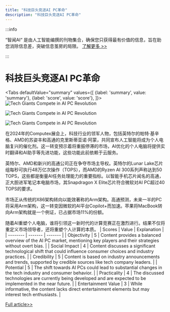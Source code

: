```yaml
---
title: "科技巨头竞逐AI PC革命"
description: "科技巨头竞逐AI PC革命"
---
```



:::info

“智闻AI“ 是由人工智能编撰的刊物集合，确保您只获得最有价值的信息，旨在助您消除信息差，突破信息茧房的局限。  [了解更多 >>](/)

:::

# 科技巨头竞逐AI PC革命


<Tabs
	defaultValue="summary"
	values={[
	{label: 'summary', value: 'summary'},
	{label: 'score', value: 'score'},
]}>
<TabItem value="summary">
<img
  src="https://image.informedainews.com/2024/06/06/AI-gSF-1717673902-0.jpg"
  alt="Tech Giants Compete in AI PC Revolution"
/>

<img
  src="https://image.informedainews.com/2024/06/06/AI-Ctf-1717673902-1.jpg"
  alt="Tech Giants Compete in AI PC Revolution"
/>

<img
  src="https://image.informedainews.com/2024/06/06/AI-rVV-1717673902-2.jpg"
  alt="Tech Giants Compete in AI PC Revolution"
/>



在2024年的Computex展会上，科技行业的领军人物，包括英特尔的帕特·基辛格、AMD的苏姿丰和高通的克里斯蒂亚诺·阿蒙，共同宣布人工智能将成为个人电脑复兴的催化剂。这一转变预示着将重振停滞的市场，AI优化的个人电脑将提供实时翻译和AI助手等先进功能，这些功能此前依赖于云服务。

英特尔、AMD和新兴的高通公司正在争夺市场主导权。英特尔的Lunar Lake芯片组每秒可执行48万亿次操作（TOPS），而AMD的Ryzen AI 300系列声称达到50 TOPS，这些都是衡量AI任务处理能力的重要指标。以智能手机芯片闻名的高通，正大胆进军笔记本电脑市场，其Snapdragon X Elite芯片符合微软对AI PC超过40 TOPS的要求。

市场正从传统的X86架构转向以能效著称的Arm架构。高通预测，未来一半的PC将采用Arm架构，这一转变因微软的AI平台Copilot+而加速。苹果将MacBook转向Arm架构就是一个例证，已占据市场11%的份额。

随着AI重塑个人电脑，谁将引领这一新时代的计算竞赛正在激烈进行。结果不仅将重定义市场领导者，还将重塑个人计算的本质。
</TabItem>
<TabItem value="score">
	| Scores     | Value   | Explanation |
	| -------- | ------- | ------- |
	| Objectivity  | 5    | Content provides a balanced overview of the AI PC market, mentioning key players and their strategies without overt bias.    |
	| Social Impact | 4     | Content discusses a significant technological shift that could influence consumer choices and industry practices.    |
	| Credibility    | 5    | Content is based on industry announcements and trends, supported by credible sources like tech company leaders.    |
	| Potential    | 5    | The shift towards AI PCs could lead to substantial changes in the tech industry and consumer behavior.    |
	| Practicality    | 4    | The discussed technologies are currently being developed and are expected to be implemented in the near future.    |
	| Entertainment Value    | 3    | While informative, the content lacks direct entertainment elements but may interest tech enthusiasts.    |
</TabItem>
</Tabs>

[Full article>>](https://asia.nikkei.com/Business/Technology/The-race-for-AI-PCs-Who-s-winning-and-what-s-at-stake)
